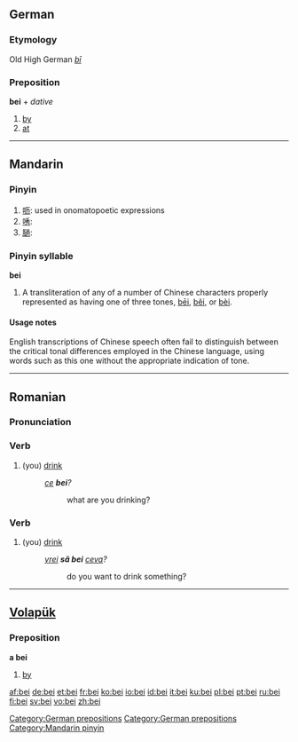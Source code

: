 {{see|bēi|běi|bèi}}
==German==

===Etymology===
Old High German ''[[bī]]''

===Preposition===
'''bei''' + ''dative''

# [[by]]
# [[at]]

[[Category:German prepositions]]
[[Category:German prepositions]]

----

==Mandarin==

===Pinyin===
{{cmn-alt-pinyin|bei|bei0|bei5}}

# [[呖]]: used in onomatopoetic expressions
# [[唀]]:
# [[膼]]:

===Pinyin syllable===
'''bei'''

# A transliteration of any of a number of Chinese characters properly represented as having one of three tones, [[bēi]], [[běi]], or [[bèi]].

====Usage notes====
English transcriptions of Chinese speech often fail to distinguish between the critical tonal differences employed in the Chinese language, using words such as this one without the appropriate indication of tone.

[[Category:Mandarin pinyin]]

----

==Romanian==

===Pronunciation===
{{IPA|[bej]|lang=ro}}

===Verb===
{{ro-verbform|bea|person=2s|time=pres|tense=ind}}

# (you) [[drink]]
#:''[[ce]] '''bei'''?''
#::what are you drinking?

===Verb===
{{ro-verbform|bea|person=2s|time=pres|tense=sub}}

# (you) [[drink]]
#:''[[vrei]] '''să bei''' [[ceva]]?''
#::do you want to drink something?

----

==[[Volapük]]==

===Preposition===
'''a bei'''

# [[by]]

[[af:bei]]
[[de:bei]]
[[et:bei]]
[[fr:bei]]
[[ko:bei]]
[[io:bei]]
[[id:bei]]
[[it:bei]]
[[ku:bei]]
[[pl:bei]]
[[pt:bei]]
[[ru:bei]]
[[fi:bei]]
[[sv:bei]]
[[vo:bei]]
[[zh:bei]]